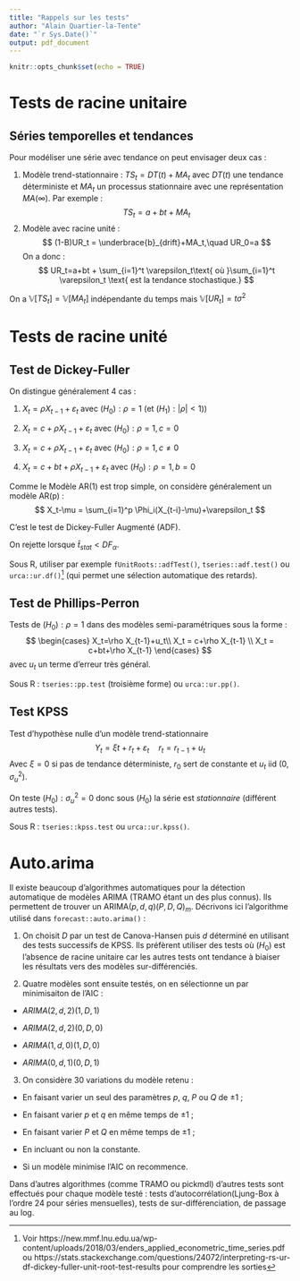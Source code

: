 ```yaml
---
title: "Rappels sur les tests"
author: "Alain Quartier-la-Tente"
date: "`r Sys.Date()`"
output: pdf_document
---
```


```r
knitr::opts_chunk$set(echo = TRUE)
```

# Tests de racine unitaire

## Séries temporelles et tendances

Pour modéliser une série avec tendance on peut envisager deux cas :

1. Modèle trend-stationnaire : $TS_t = DT(t) + MA_t$  avec $DT(t)$ une tendance déterministe et $MA_t$ un processus stationnaire avec une représentation $MA(\infty)$. Par exemple :
$$
TS_t=a+bt+MA_t
$$
2. Modèle avec racine unité :
$$
(1-B)UR_t = \underbrace{b}_{drift}+MA_t,\quad UR_0=a
$$
On a donc :
$$
UR_t=a+bt + \sum_{i=1}^t \varepsilon_t\text{ où }\sum_{i=1}^t \varepsilon_t \text{ est la tendance stochastique.}
$$

On a $\mathbb V[TS_t] =\mathbb V[MA_t]$ indépendante du temps mais $\mathbb V[UR_t] = t\sigma^2$

# Tests de racine unité

## Test de Dickey-Fuller

On distingue généralement 4 cas :

1. $X_t=\rho X_{t-1}+\varepsilon_t$ avec $(H_0):\rho = 1$ (et $(H_1):|\rho|<1$))

2. $X_t=c+\rho X_{t-1}+\varepsilon_t$ avec $(H_0):\rho = 1,c=0$

3. $X_t=c+\rho X_{t-1}+\varepsilon_t$ avec $(H_0):\rho = 1,c\ne0$

4. $X_t=c+bt+\rho X_{t-1}+\varepsilon_t$ avec $(H_0):\rho = 1,b=0$

Comme le Modèle AR(1) est trop simple, on considère généralement un modèle AR(p) :
$$
X_t-\mu = \sum_{i=1}^p \Phi_i(X_{t-i}-\mu)+\varepsilon_t
$$

C'est le test de Dickey-Fuller Augmenté (ADF).

On rejette lorsque $\hat t_{stat}<DF_{\alpha}$.

Sous R, utiliser par exemple `fUnitRoots::adfTest()`, `tseries::adf.test()` ou `urca::ur.df()`^[Voir https://new.mmf.lnu.edu.ua/wp-content/uploads/2018/03/enders_applied_econometric_time_series.pdf  ou https://stats.stackexchange.com/questions/24072/interpreting-rs-ur-df-dickey-fuller-unit-root-test-results pour comprendre les sorties] (qui permet une sélection automatique des retards).

## Test de Phillips-Perron

Tests de $(H_0):\rho = 1$ dans des modèles semi-paramétriques sous la forme :
$$
\begin{cases}
X_t=\rho X_{t-1}+u_t\\
X_t = c+\rho X_{t-1} \\
X_t = c+bt+\rho X_{t-1}
\end{cases}
$$
avec $u_t$ un terme d'erreur très général.

Sous R : `tseries::pp.test` (troisième forme) ou `urca::ur.pp()`.

## Test KPSS

Test d'hypothèse nulle d'un modèle trend-stationnaire
$$
Y_t=\xi t+r_t+\varepsilon_t\quad
r_t = r_{t-1}+u_t
$$
Avec $\xi=0$ si pas de tendance déterministe, $r_0$ sert de constante et $u_t$ iid $(0,\sigma_u^2)$.

On teste $(H_0):\sigma^2_u=0$ donc sous $(H_0)$ la série est *stationnaire* (différent autres tests).

Sous R : `tseries::kpss.test` ou `urca::ur.kpss()`.

# Auto.arima

Il existe beaucoup d'algorithmes automatiques pour la détection automatique de modèles ARIMA (TRAMO étant un des plus connus). Ils permettent de trouver un ARIMA$(p,d,q)(P,D,Q)_m$. Décrivons ici l'algorithme utilisé dans `forecast::auto.arima()` :

1. On choisit $D$ par un test de Canova-Hansen puis $d$ déterminé en utilisant des tests successifs de KPSS. Ils préfèrent utiliser des tests où ($H_0$) est l'absence de racine unitaire car les autres tests ont tendance à biaiser les résultats vers des modèles sur-différenciés.

2. Quatre modèles sont ensuite testés, on en sélectionne un par minimisaiton de l'AIC :

  -  $ARIMA(2,d,2)(1,D,1)$ 
  
  - $ARIMA(2,d,2)(0,D,0)$
  
  - $ARIMA(1,d,0)(1,D,0)$
  
  - $ARIMA(0,d,1)(0,D,1)$
  
3. On considère 30 variations du modèle retenu :

  - En faisant varier un seul des paramètres $p$, $q$, $P$ ou $Q$ de $\pm 1$ ;
  
  - En faisant varier $p$ et $q$ en même temps de $\pm 1$ ;
  
   - En faisant varier $P$ et $Q$ en même temps de $\pm 1$ ;
   
   - En incluant ou non la constante.
   
   - Si un modèle minimise l'AIC on recommence.
   
   
Dans d'autres algorithmes (comme TRAMO ou pickmdl) d'autres tests sont effectués pour chaque modèle testé : tests d'autocorrélation(Ljung-Box à l'ordre 24 pour séries mensuelles), tests de sur-différenciation, de passage au log.



